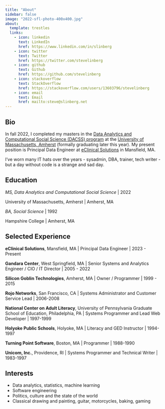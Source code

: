 ```yaml
---
title: "About"
sidebar: false
image: "2022-sfl-photo-400x400.jpg"
about:
  template: trestles
  links:
    - icon: linkedin
      text: LinkedIn
      href: https://www.linkedin.com/in/slinberg
    - icon: twitter
      text: Twitter
      href: https://twitter.com/stevelinberg
    - icon: github
      text: Github
      href: https://github.com/stevelinberg
    - icon: stackoverflow
      text: StackOverflow
      href: https://stackoverflow.com/users/13603796/stevelinberg
    - icon: email
      text: Email
      href: mailto:steve@slinberg.net
---
```


## Bio

In fall 2022, I completed my masters in the [Data Analytics and Computational Social Science (DACSS) program](https://www.umass.edu/sbs/data-analytics-and-computational-social-science-program) at the [University of Massachusetts, Amherst](https://umass.edu) (formally graduating later this year). My present position is Principal Data Engineer at [eClinical Solutions](https://eclinicalsol.com/) in Mansfield, MA.

I've worn many IT hats over the years - sysadmin, DBA, trainer, tech writer - but a day without code is a strange and sad day.

## Education

*MS, Data Analytics and Computational Social Science* \| 2022

University of Massachusetts, Amherst \| Amherst, MA

*BA, Social Science* \| 1992

Hampshire College \| Amherst, MA

## Selected Experience

**eClinical Solutions**, Mansfield, MA \| Principal Data Engineer \| 2023 - Present

**Gandara Center**, West Springfield, MA \| Senior Systems and Analytics Engineer / CIO / IT Director \| 2005 - 2022

**Silicon Goblin Technologies**, Amherst, MA \| Owner / Programmer \| 1999 - 2015

**Rojo Networks**, San Francisco, CA \| Systems Administrator and Customer Service Lead \| 2006-2008

**National Center on Adult Literacy**, University of Pennsylvania Graduate School of Education, Philadelphia, PA \| Systems Programmer and Lead Web Developer \| 1997-1999

**Holyoke Public Schools**, Holyoke, MA \| Literacy and GED Instructor \| 1994-1997

**Turning Point Software**, Boston, MA \| Programmer \| 1988-1990

**Unicom, Inc.**, Providence, RI \| Systems Programmer and Technical Writer \| 1983-1997

## Interests

-   Data analytics, statistics, machine learning
-   Software engineering
-   Politics, culture and the state of the world
-   Classical drawing and painting, guitar, motorcycles, baking, gaming
